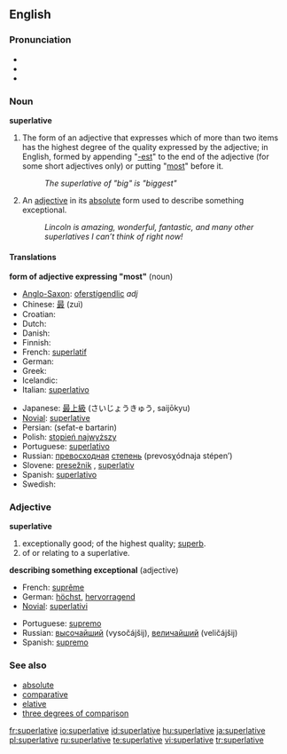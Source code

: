 ==English==
{{wikipedia}}
===Pronunciation===
*{{IPA|/s(j)uːˈpɜː(r)ləˌtɪv/}}
*{{SAMPA|/s(ju:"p3:(r)l@tIv/}}
*{{audio|en-us-superlative.ogg|Audio (US)}}

===Noun===
'''superlative'''

#{{grammar}} The form of an adjective that expresses which of more than two items has the highest degree of the quality expressed by the adjective; in English, formed by appending "[[-est]]" to the end of the adjective (for some short adjectives only) or putting "[[most]]" before it.
#:''The superlative of "big" is "biggest"''
# {{informal}} An [[adjective]] in its [[absolute]] form used to describe something exceptional.
#:''Lincoln is amazing, wonderful, fantastic, and many other superlatives I can’t think of right now!''

====Translations====
'''form of adjective expressing "most"''' (noun)
{{top}}
*[[Anglo-Saxon]]: [[oferstígendlic]] ''adj''
*Chinese: [[最]] (zuì)
*Croatian: {{t+|hr|superlativ|m}}
* Dutch: {{t+|nl|overtreffende trap|m}}
* Danish: {{t-|da|superlativ}}
* Finnish: {{t+|fi|superlatiivi}}
*French: [[superlatif]] {{m}}
* German: {{t-|de|Superlativ|m}}
*Greek: {{t|el|υπερθετικός|m|sc=Grek}}
* Icelandic: {{t+|is|efsta stig|n}}
*Italian: [[superlativo]] {{m}}
{{mid}}
*Japanese: [[最上級]] (さいじょうきゅう, saijōkyu)
*[[Novial]]: [[superlative]]
*Persian: {{FAchar|[[صفت برترین]]}} (sefat-e bartarin)
*Polish: [[stopień najwyższy]] {{m}} 
*Portuguese: [[superlativo]] {{m}}
*Russian: [[превосходный|превосходная]] [[степень]] (prevosχódnaja stépen’) {{f}}
*Slovene: [[presežnik]] {{m}}, [[superlativ]] {{m}}
*Spanish: [[superlativo]] {{m}}
* Swedish: {{t+|sv|superlativ|n}}
{{bottom}}

===Adjective===
'''superlative'''
# exceptionally good; of the highest quality; [[superb]].
# of or relating to a superlative.

'''describing something exceptional''' (adjective)
{{top}}
*French: [[suprême]]
*German: [[höchst]], [[hervorragend]]
*[[Novial]]: [[superlativi]]
{{mid}}
*Portuguese: [[supremo]]
*Russian: [[высочайший]] (vysočájšij), [[величайший]] (veličájšij)
*Spanish: [[supremo]]
{{bottom}}

===See also===
*[[absolute]]
*[[comparative]]
*[[elative]]
*[[three degrees of comparison]]

[[fr:superlative]]
[[io:superlative]]
[[id:superlative]]
[[hu:superlative]]
[[ja:superlative]]
[[pl:superlative]]
[[ru:superlative]]
[[te:superlative]]
[[vi:superlative]]
[[tr:superlative]]
